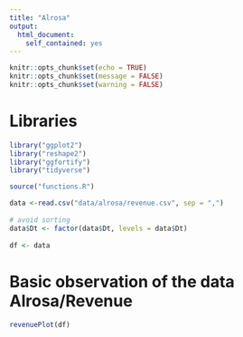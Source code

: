 ```yaml
---
title: "Alrosa"
output:
  html_document:
    self_contained: yes
---
```


<style type="text/css">
.main-container {
  max-width: 1920px;
  margin-left: auto;
  margin-right: auto;
}
</style>

```r
knitr::opts_chunk$set(echo = TRUE)
knitr::opts_chunk$set(message = FALSE)
knitr::opts_chunk$set(warning = FALSE)
```

# Libraries
```r
library("ggplot2")
library("reshape2")
library("ggfortify")
library("tidyverse")

source("functions.R")
```


```r
data <-read.csv("data/alrosa/revenue.csv", sep = ",")
  
# avoid sorting
data$Dt <- factor(data$Dt, levels = data$Dt)
  
df <- data
```

# Basic observation of the data Alrosa/Revenue

```r
revenuePlot(df)
```
